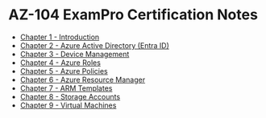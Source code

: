 # AZ-104 ExamPro Certification Notes
* [Chapter 1 - Introduction](/posts/microsoft/azure/az-104/cert-notes/exampro/chapter1/chapter1-intro-to-az-104)
* [Chapter 2 - Azure Active Directory (Entra ID)](/posts/microsoft/azure/az-104/cert-notes/exampro/chapter2/chapter2-introduction)
* [Chapter 3 - Device Management](/posts/microsoft/azure/az-104/cert-notes/exampro/chapter3/chapter3-intro-to-device-management)
* [Chapter 4 - Azure Roles](/posts/microsoft/azure/az-104/cert-notes/exampro/chapter4/chapter4-types-of-roles)
* [Chapter 5 - Azure Policies](/posts/microsoft/azure/az-104/cert-notes/exampro/chapter5/chapter5-introduction)
* [Chapter 6 - Azure Resource Manager](/posts/microsoft/azure/az-104/cert-notes/exampro/chapter6/chapter6-azure-resource-manager)
* [Chapter 7 - ARM Templates](/posts/microsoft/azure/az-104/cert-notes/exampro/chapter7/chapter7-introduction)
* [Chapter 8 - Storage Accounts](/posts/microsoft/azure/az-104/cert-notes/exampro/chapter8/chapter8-introduction-to-storage-accounts)
* [Chapter 9 - Virtual Machines](/posts/microsoft/azure/az-104/cert-notes/exampro/chapter9/chapter9-introduction)